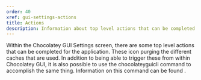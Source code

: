 ```yaml
---
order: 40
xref: gui-settings-actions
title: Actions
description: Information about top level actions that can be completed from Settings screen
---
```


Within the Chocolatey GUI Settings screen, there are some top level actions that can be completed for the application.  These icon purging the different caches that are used.  In addition to being able to trigger these from within Chocolatey GUI, it is also possible to use the chocolateyguicli command to accomplish the same thing.  Information on this command can be found <Xref title="here" value="gui-purge-command" />.